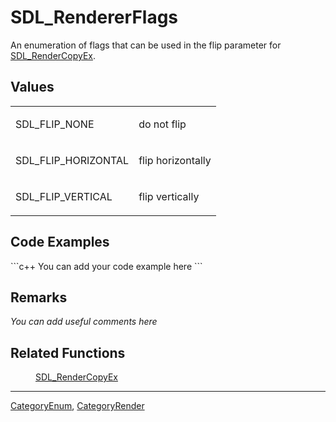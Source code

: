 <!-- pragma section-numbers off -->
<!-- pragma camelcase off -->

= SDL_RendererFlags =
An enumeration of flags that can be used in the flip parameter for [[SDL_RenderCopyEx]].


== Values ==
{|
|SDL_FLIP_NONE
|do not flip
|-
|SDL_FLIP_HORIZONTAL
|flip horizontally
|-
|SDL_FLIP_VERTICAL
|flip vertically
|}


== Code Examples ==
```c++
You can add your code example here
```

== Remarks ==
''You can add useful comments here''

== Related Functions ==
:[[SDL_RenderCopyEx]]

----
[[CategoryEnum]], [[CategoryRender]]
